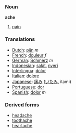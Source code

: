 === Noun ===
'''ache'''

# [[pain]]

=== Translations ===
* [[Dutch]]: [[pijn]] ''m''
* [[French]]: [[douleur]] ''f''
* [[German]]: [[Schmerz]] ''m''
* [[Indonesian]]: [[sakit]], [[nyeri]]
* [[Interlingua]]: [[dolor]] 
* [[Italian]]: [[dolore]] 
* [[Japanese]]: [[痛み]] ([[いたみ]], itami)
* [[Portuguese]]: [[dor]] 
* [[Spanish]]: [[dolor]] ''m''

=== Derived forms ===

* [[headache]]
* [[toothache]]
* [[heartache]]